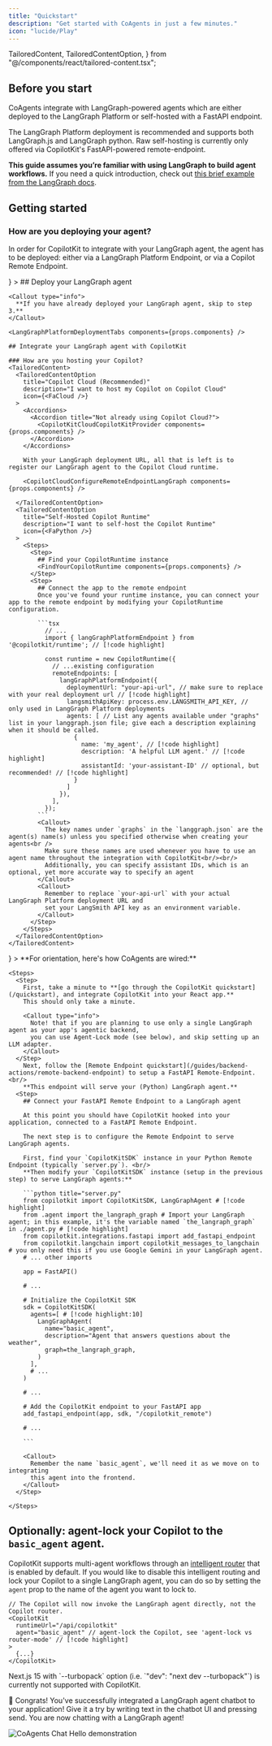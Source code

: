 ```yaml
---
title: "Quickstart"
description: "Get started with CoAgents in just a few minutes."
icon: "lucide/Play"
---
```


  TailoredContent,
  TailoredContentOption,
} from "@/components/react/tailored-content.tsx";

## Before you start

CoAgents integrate with LangGraph-powered agents which are either deployed to the LangGraph Platform or self-hosted with a FastAPI endpoint.

The LangGraph Platform deployment is recommended and supports both LangGraph.js and LangGraph python.
Raw self-hosting is currently only offered via CopilotKit's FastAPI-powered remote-endpoint.

**This guide assumes you’re familiar with using LangGraph to build agent workflows.** If you need a quick introduction,
check out [this brief example from the LangGraph docs](https://langchain-ai.github.io/langgraph/).

## Getting started

### How are you deploying your agent?

In order for CopilotKit to integrate with your LangGraph agent, the agent has to be deployed: either via a LangGraph Platform Endpoint, or via a Copilot Remote Endpoint.

<TailoredContent>
<TailoredContentOption
    title="LangGraph Platform (recommended)"
    description="I want to self-host a LangGraph Platform Endpoint or use LangGraph Cloud (Python, JavaScript)"
    icon={<FaCloud />}
  >
    ## Deploy your LangGraph agent

    <Callout type="info">
      **If you have already deployed your LangGraph agent, skip to step 3.**
    </Callout>

    <LangGraphPlatformDeploymentTabs components={props.components} />

    ## Integrate your LangGraph agent with CopilotKit

    ### How are you hosting your Copilot?
    <TailoredContent>
      <TailoredContentOption
        title="Copilot Cloud (Recommended)"
        description="I want to host my Copilot on Copilot Cloud"
        icon={<FaCloud />}
      >
        <Accordions>
          <Accordion title="Not already using Copilot Cloud?">
            <CopilotKitCloudCopilotKitProvider components={props.components} />
          </Accordion>
        </Accordions>

        With your LangGraph deployment URL, all that is left is to register our LangGraph agent to the Copilot Cloud runtime.

        <CopilotCloudConfigureRemoteEndpointLangGraph components={props.components} />

      </TailoredContentOption>
      <TailoredContentOption
        title="Self-Hosted Copilot Runtime"
        description="I want to self-host the Copilot Runtime"
        icon={<FaPython />}
      >
        <Steps>
          <Step>
            ## Find your CopilotRuntime instance
            <FindYourCopilotRuntime components={props.components} />
          </Step>
          <Step>
            ## Connect the app to the remote endpoint
            Once you've found your runtime instance, you can connect your app to the remote endpoint by modifying your CopilotRuntime configuration.

            ```tsx
              // ...
              import { langGraphPlatformEndpoint } from '@copilotkit/runtime'; // [!code highlight]

              const runtime = new CopilotRuntime({
                // ...existing configuration
                remoteEndpoints: [
                  langGraphPlatformEndpoint({
                    deploymentUrl: "your-api-url", // make sure to replace with your real deployment url // [!code highlight]
                    langsmithApiKey: process.env.LANGSMITH_API_KEY, // only used in LangGraph Platform deployments
                    agents: [ // List any agents available under "graphs" list in your langgraph.json file; give each a description explaining when it should be called.
                      {
                        name: 'my_agent', // [!code highlight]
                        description: 'A helpful LLM agent.' // [!code highlight]
                        assistantId: 'your-assistant-ID' // optional, but recommended! // [!code highlight]
                      }
                    ]
                  }),
                ],
              });
            ```
            <Callout>
              The key names under `graphs` in the `langgraph.json` are the agent(s) name(s) unless you specified otherwise when creating your agents<br />
              Make sure these names are used whenever you have to use an agent name throughout the integration with CopilotKit<br/><br/>
              Additionally, you can specify assistant IDs, which is an optional, yet more accurate way to specify an agent
            </Callout>
            <Callout>
              Remember to replace `your-api-url` with your actual LangGraph Platform deployment URL and
              set your LangSmith API key as an environment variable.
            </Callout>
          </Step>
        </Steps>
      </TailoredContentOption>
    </TailoredContent>

  </TailoredContentOption>
  <TailoredContentOption 
    title="Copilot Remote Endpoint"
    description="I want to self-host my agent on a FastAPI Copilot Remote Endpoint (Python only)"
    icon={<FaPython />}
  >
    **For orientation, here's how CoAgents are wired:**
    <CoAgentsDiagram />

    <Steps>
      <Step>
        First, take a minute to **[go through the CopilotKit quickstart](/quickstart), and integrate CopilotKit into your React app.**
        This should only take a minute.

        <Callout type="info">
          Note! that if you are planning to use only a single LangGraph agent as your app's agentic backend,
          you can use Agent-Lock mode (see below), and skip setting up an LLM adapter.
        </Callout>
      </Step>
        Next, follow the [Remote Endpoint quickstart](/guides/backend-actions/remote-backend-endpoint) to setup a FastAPI Remote-Endpoint.<br/>
        **This endpoint will serve your (Python) LangGraph agent.**
      <Step>
        ## Connect your FastAPI Remote Endpoint to a LangGraph agent

        At this point you should have CopilotKit hooked into your application, connected to a FastAPI Remote Endpoint.

        The next step is to configure the Remote Endpoint to serve LangGraph agents.

        First, find your `CopilotKitSDK` instance in your Python Remote Endpoint (typically `server.py`). <br/>
        **Then modify your `CopilotKitSDK` instance (setup in the previous step) to serve LangGraph agents:**

        ```python title="server.py"
        from copilotkit import CopilotKitSDK, LangGraphAgent # [!code highlight]
        from .agent import the_langraph_graph # Import your LangGraph agent; in this example, it's the variable named `the_langraph_graph` in ./agent.py # [!code highlight]
        from copilotkit.integrations.fastapi import add_fastapi_endpoint
        from copilotkit.langchain import copilotkit_messages_to_langchain # you only need this if you use Google Gemini in your LangGraph agent.
        # ... other imports

        app = FastAPI()

        # ...

        # Initialize the CopilotKit SDK
        sdk = CopilotKitSDK(
          agents=[ # [!code highlight:10]
            LangGraphAgent(
              name="basic_agent",
              description="Agent that answers questions about the weather",
              graph=the_langraph_graph,
            )
          ],
          # ...
        )

        # ...

        # Add the CopilotKit endpoint to your FastAPI app
        add_fastapi_endpoint(app, sdk, "/copilotkit_remote")

        # ...

        ```

        <Callout>
          Remember the name `basic_agent`, we'll need it as we move on to integrating
          this agent into the frontend.
        </Callout>
      </Step>

    </Steps>

  </TailoredContentOption>
</TailoredContent>

## Optionally: agent-lock your Copilot to the `basic_agent` agent.

CopilotKit supports multi-agent workflows through an [intelligent router](/coagents/advanced/router-mode-agent-lock) that is enabled by default.
If you would like to disable this intelligent routing and lock your Copilot to a single LangGraph agent, you can do so by setting the `agent` prop
to the name of the agent you want to lock to.

```tsx filename="src/page.tsx"
// The Copilot will now invoke the LangGraph agent directly, not the Copilot router.
<CopilotKit
  runtimeUrl="/api/copilotkit"
  agent="basic_agent" // agent-lock the Copilot, see 'agent-lock vs router-mode' // [!code highlight]
>
  {...}
</CopilotKit>
```

<Callout type="warn">
  Next.js 15 with `--turbopack` option (i.e. `"dev": "next dev --turbopack"`) is
  currently not supported with CopilotKit.
</Callout>

🎉 Congrats! You've successfully integrated a LangGraph agent chatbot to your application!
Give it a try by writing text in the chatbot UI and pressing send.
You are now chatting with a LangGraph agent!

<Frame className="my-6">
  <img
    src="/images/coagents/CoAgents-ChatHello.gif"
    alt="CoAgents Chat Hello demonstration"
    className="w-2/3 mx-auto"
  />
</Frame>

<CoAgentsEnterpriseCTA />
